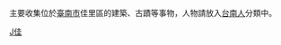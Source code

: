 {{Catmore|佳里區}}主要收集位於[[臺南市|臺南市]]佳里區的建築、古蹟等事物，人物請放入[[:Category:台南人|台南人]]分類中。

[[Category:臺南市行政區劃|J佳]]